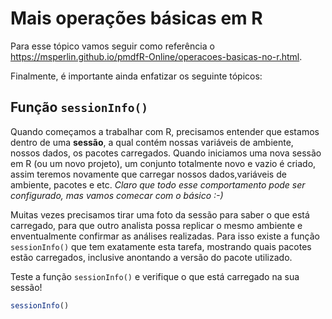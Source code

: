 # Mais operações básicas em R

Para esse tópico vamos seguir como referência o [https://msperlin.github.io/pmdfR-Online/operacoes-basicas-no-r.html](capítulo 2 no livro do Marcelo Perlim).

Finalmente, é importante ainda enfatizar os seguinte tópicos:

## Função `sessionInfo()`

Quando começamos a trabalhar com R, precisamos entender que estamos dentro de uma **sessão**, a qual contém nossas variáveis de ambiente, nossos dados, os pacotes carregados.  Quando iniciamos uma nova sessão em R (ou um novo projeto), um conjunto totalmente novo e vazio é criado, assim teremos novamente que carregar nossos dados,variáveis de ambiente, pacotes e etc. *Claro que todo esse comportamento pode ser configurado, mas vamos comecar com o básico :-) *

Muitas vezes precisamos tirar uma foto da sessão para saber o que está carregado, para que outro analista possa replicar o mesmo ambiente e enventualmente confirmar as análises realizadas.  Para isso existe a função `sessionInfo()` que tem exatamente esta tarefa, mostrando quais pacotes estão carregados, inclusive anontando a versão  do pacote utilizado.

Teste a função `sessionInfo()` e verifique o que está carregado na sua sessão!


```r
sessionInfo()
```

